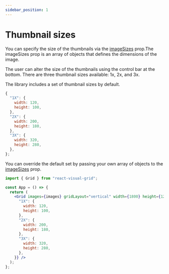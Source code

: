 ```yaml
---
sidebar_position: 1
---
```


# Thumbnail sizes

You can specify the size of the thumbnails via the [imageSizes](../props.md#imagesizes) prop.The imageSizes prop is an array of objects that defines the dimensions of the image.

The user can alter the size of the thumbnails using the control bar at the bottom. There are three thumbnail sizes available: 1x, 2x, and 3x.

The library includes a set of thumbnail sizes by default.

```jsx
{
  "1X": {
    width: 120,
    height: 100,
  },
  "2X": {
    width: 200,
    height: 180,
  },
  "3X": {
    width: 320,
    height: 280,
  },
};
```

You can override the default set by passing your own array of objects to the [imageSizes](../props.md#imagesizes) prop.

```jsx title="App.jsx"
import { Grid } from "react-visual-grid";

const App = () => {
  return (
    <Grid images={images} gridLayout="vertical" width={1800} height={1200} imageSizes={{
      "1X": {
        width: 120,
        height: 100,
      },
      "2X": {
        width: 200,
        height: 180,
      },
      "3X": {
        width: 320,
        height: 280,
      },
    }} />
  );
};
```